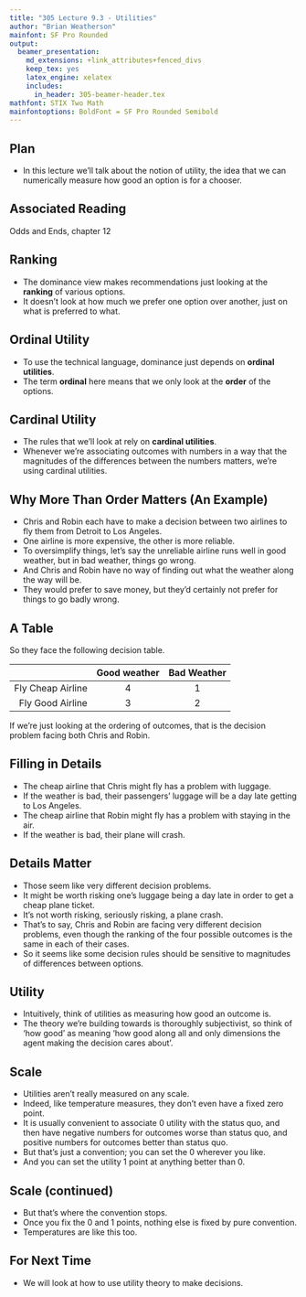 ```yaml
---
title: "305 Lecture 9.3 - Utilities"
author: "Brian Weatherson"
mainfont: SF Pro Rounded
output:
  beamer_presentation:
    md_extensions: +link_attributes+fenced_divs
    keep_tex: yes
    latex_engine: xelatex
    includes:
      in_header: 305-beamer-header.tex
mathfont: STIX Two Math
mainfontoptions: BoldFont = SF Pro Rounded Semibold
---
```


## Plan

- In this lecture we'll talk about the notion of utility, the idea that we can numerically measure how good an option is for a chooser.

## Associated Reading

Odds and Ends, chapter 12

## Ranking

- The dominance view makes recommendations just looking at the **ranking** of various options. 
- It doesn't look at how much we prefer one  option over another, just on what is preferred to what.

## Ordinal Utility

- To use the technical language, dominance just depends on **ordinal utilities**. 
- The term **ordinal** here means that we only look at the **order** of the options. 

## Cardinal Utility

- The rules that we'll look at rely on **cardinal utilities**.
- Whenever we're associating outcomes with numbers in a way that the magnitudes of the differences between the numbers matters, we're using cardinal utilities.

## Why More Than Order Matters (An Example)

- Chris and Robin each have to make a decision between two airlines to fly them from Detroit to Los Angeles. 
- One airline is more expensive, the other is more reliable. 
- To oversimplify things, let's say the unreliable airline runs well in good weather, but in bad weather, things go wrong. 
- And Chris and Robin have no way of finding out what the weather along the way will be. 
- They would prefer to save money, but they'd certainly not prefer for things to go badly wrong. 

## A Table

So they face the following decision table.

|                   | Good weather | Bad Weather  |
|------------------:|:------------:|:------------:|
| Fly Cheap Airline |      4       |      1       |
| Fly Good Airline  |      3       |      2       |
 
If we're just looking at the ordering of outcomes, that is the decision problem facing both Chris and Robin.

## Filling in Details

- The cheap airline that Chris might fly has a problem with luggage. 
- If the weather is bad, their passengers' luggage will be a day late getting to Los Angeles.  \pause 
- The cheap airline that Robin might fly has a problem with staying in the air. 
- If the weather is bad, their plane will crash.

## Details Matter

- Those seem like very different decision problems. 
- It might be worth risking one's luggage being a day late in order to get a cheap plane ticket. 
- It's not worth risking, seriously risking, a plane crash. 
- That's to say, Chris and Robin are facing very different decision problems, even though the ranking of the four possible outcomes is the same in each of their cases. 
- So it seems like some decision rules should be sensitive to magnitudes of differences between options.

## Utility

- Intuitively, think of utilities as measuring how good an outcome is. 
- The theory we're building towards is thoroughly subjectivist, so think of 'how good' as meaning 'how good along all and only dimensions the agent making the decision cares about'. 

## Scale

- Utilities aren't really measured on any scale. 
- Indeed, like temperature measures, they don't even have a fixed zero point. 
- It is usually convenient to associate 0 utility with the status quo, and then have negative numbers for outcomes worse than status quo, and positive numbers for outcomes better than status quo. 
- But that's just a convention; you can set the 0 wherever you like. 
- And you can set the utility 1 point at anything better than 0.

## Scale (continued)

- But that's where the convention stops.
- Once you fix the 0 and 1 points, nothing else is fixed by pure convention.
- Temperatures are like this too.

## For Next Time

- We will look at how to use utility theory to make decisions.